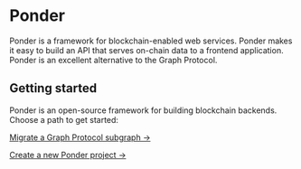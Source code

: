 # Ponder

Ponder is a framework for blockchain-enabled web services. Ponder makes it easy to build an API that serves on-chain data to a frontend application. Ponder is an excellent alternative to the Graph Protocol.

## Getting started

Ponder is an open-source framework for building blockchain backends. Choose a path to get started:

[Migrate a Graph Protocol subgraph →](/getting-started/migrate-subgraph)

[Create a new Ponder project →](/getting-started/new-project)
